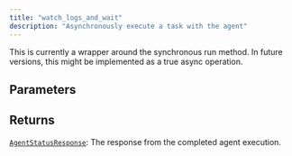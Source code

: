 ```yaml
---
title: "watch_logs_and_wait"
description: "Asynchronously execute a task with the agent"
---
```




This is currently a wrapper around the synchronous run method.
In future versions, this might be implemented as a true async operation.



## Parameters

<ParamField path="agent_id" type="str" required>
</ParamField>

<ParamField path="session_id" type="str" required>
</ParamField>

<ParamField path="log" type="bool" default="True">
</ParamField>

## Returns

[`AgentStatusResponse`](/sdk-reference/misc/agentstatusresponse): The response from the completed agent execution.
